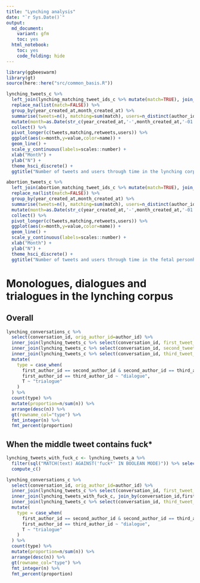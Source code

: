 ```yaml
---
title: "Lynching analysis"
date: "`r Sys.Date()`"
output: 
  md_document:
    variant: gfm 
    toc: yes
  html_notebook:
    toc: yes
    code_folding: hide
---
```


```r
library(ggbeeswarm)
library(gt)
source(here::here("src/common_basis.R"))
```

```r
lynching_tweets_c %>%
  left_join(lynching_matching_tweet_ids_c %>% mutate(match=TRUE), join_by(tweet_id)) %>%
  replace_na(list(match=FALSE)) %>%
  group_by(year_created_at,month_created_at) %>%
  summarise(tweets=n(), matching=sum(match), users=n_distinct(author_id), retweets=sum(!is.na(retweet_of)), .groups="drop") %>%
  mutate(month=as.Date(str_c(year_created_at,'-',month_created_at,'-01'))) %>%
  collect() %>%
  pivot_longer(c(tweets,matching,retweets,users)) %>%
  ggplot(aes(x=month,y=value,color=name)) +
  geom_line() +
  scale_y_continuous(labels=scales::number) + 
  xlab("Month") +
  ylab("N") +
  theme_hsci_discrete() +
  ggtitle("Number of tweets and users through time in the lynching corpus")
```

```r
abortion_tweets_c %>%
  left_join(abortion_matching_tweet_ids_c %>% mutate(match=TRUE), join_by(tweet_id)) %>%
  replace_na(list(match=FALSE)) %>%
  group_by(year_created_at,month_created_at) %>%
  summarise(tweets=n(), matching=sum(match), users=n_distinct(author_id), retweets=sum(!is.na(retweet_of)), .groups="drop") %>%
  mutate(month=as.Date(str_c(year_created_at,'-',month_created_at,'-01'))) %>%
  collect() %>%
  pivot_longer(c(tweets,matching,retweets,users)) %>%
  ggplot(aes(x=month,y=value,color=name)) +
  geom_line() +
  scale_y_continuous(labels=scales::number) + 
  xlab("Month") +
  ylab("N") +
  theme_hsci_discrete() +
  ggtitle("Number of tweets and users through time in the fetal personhood corpus")
```

# Monologues, dialogues and trialogues in the lynching corpus

## Overall

```r
lynching_conversations_c %>%
  select(conversation_id, orig_author_id=author_id) %>%
  inner_join(lynching_tweets_c %>% select(conversation_id, first_tweet_id=tweet_id, first_author_id=author_id), join_by(conversation_id)) %>%
  inner_join(lynching_tweets_c %>% select(conversation_id, second_tweet_id=tweet_id, second_author_id=author_id, second_parent_tweet_id=in_reply_to), join_by(conversation_id,first_tweet_id==second_parent_tweet_id)) %>%
  inner_join(lynching_tweets_c %>% select(conversation_id, third_tweet_id=tweet_id, third_author_id=author_id, third_parent_tweet_id=in_reply_to), join_by(conversation_id,second_tweet_id==third_parent_tweet_id)) %>%
  mutate(
    type = case_when(
      first_author_id == second_author_id & second_author_id == third_author_id ~ "monologue",
      first_author_id == third_author_id ~ "dialogue",
      T ~ "trialogue"      
    )
  ) %>% 
  count(type) %>%
  mutate(proportion=n/sum(n)) %>%  
  arrange(desc(n)) %>%
  gt(rowname_col="type") %>%
  fmt_integer(n) %>%
  fmt_percent(proportion)
```

## When the middle tweet contains fuck*

```r
lynching_tweets_with_fuck_c <- lynching_tweets_a %>% 
  filter(sql("MATCH(text) AGAINST('fuck*' IN BOOLEAN MODE)")) %>% select(conversation_id, second_tweet_id=tweet_id, second_author_id=author_id, second_parent_tweet_id=in_reply_to) %>%
  compute_c()

lynching_conversations_c %>%
  select(conversation_id, orig_author_id=author_id) %>%
  inner_join(lynching_tweets_c %>% select(conversation_id, first_tweet_id=tweet_id, first_author_id=author_id), join_by(conversation_id)) %>%
  inner_join(lynching_tweets_with_fuck_c, join_by(conversation_id,first_tweet_id==second_parent_tweet_id)) %>%
  inner_join(lynching_tweets_c %>% select(conversation_id, third_tweet_id=tweet_id, third_author_id=author_id, third_parent_tweet_id=in_reply_to), join_by(conversation_id,second_tweet_id==third_parent_tweet_id)) %>%
  mutate(
    type = case_when(
      first_author_id == second_author_id & second_author_id == third_author_id ~ "monologue",
      first_author_id == third_author_id ~ "dialogue",
      T ~ "trialogue"      
    )
  ) %>% 
  count(type) %>%
  mutate(proportion=n/sum(n)) %>%
  arrange(desc(n)) %>%
  gt(rowname_col="type") %>%
  fmt_integer(n) %>%
  fmt_percent(proportion)
```